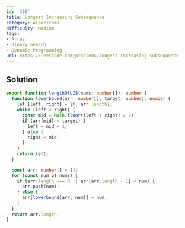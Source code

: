 ```yaml
---
id: '300'
title: Longest Increasing Subsequence
category: Algorithms
difficulty: Medium
tags:
- Array
- Binary Search
- Dynamic Programming
url: https://leetcode.com/problems/longest-increasing-subsequence
---
```


## Solution

```typescript filename="solution.ts" copy
export function lengthOfLIS(nums: number[]): number {
  function lowerbound(arr: number[], target: number): number {
    let [left, right] = [0, arr.length];
    while (left < right) {
      const mid = Math.floor((left + right) / 2);
      if (arr[mid] < target) {
        left = mid + 1;
      } else {
        right = mid;
      }
    }
    return left;
  }

  const arr: number[] = [];
  for (const num of nums) {
    if (arr.length === 0 || arr[arr.length - 1] < num) {
      arr.push(num);
    } else {
      arr[lowerbound(arr, num)] = num;
    }
  }
  return arr.length;
}
```

